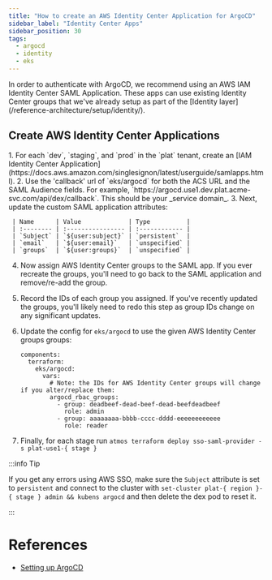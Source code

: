 ```yaml
---
title: "How to create an AWS Identity Center Application for ArgoCD"
sidebar_label: "Identity Center Apps"
sidebar_position: 30
tags:
  - argocd
  - identity
  - eks
---
```


<Intro>
  In order to authenticate with ArgoCD, we recommend using an AWS IAM Identity Center SAML Application. These apps can use existing Identity Center groups that we've already setup as part of the [Identity layer](/reference-architecture/setup/identity/).
</Intro>

## Create AWS Identity Center Applications

<Steps>
  1. For each `dev`, `staging`, and `prod` in the `plat` tenant, create an [IAM Identity Center Application](https://docs.aws.amazon.com/singlesignon/latest/userguide/samlapps.html).
  2. Use the 'callback' url of `eks/argocd` for both the ACS URL and the SAML Audience fields. For example, `https://argocd.use1.dev.plat.acme-svc.com/api/dex/callback`. This should be your _service domain_.
  3. Next, update the custom SAML application attributes:

     | Name      | Value             | Type          |
     | :-------- | :---------------- | :------------ |
     | `Subject` | `${user:subject}` | `persistent`  |
     | `email`   | `${user:email}`   | `unspecified` |
     | `groups`  | `${user:groups}`  | `unspecified` |

  4. Now assign AWS Identity Center groups to the SAML app. If you ever recreate the groups, you'll need to go back to the SAML application and remove/re-add the group.
  5. Record the IDs of each group you assigned. If you've recently updated the groups, you'll likely need to redo this step as group IDs change on any significant updates.
  6. Update the config for `eks/argocd` to use the given AWS Identity Center groups groups:

      ```console
      components:
        terraform:
          eks/argocd:
            vars:
              # Note: the IDs for AWS Identity Center groups will change if you alter/replace them:
              argocd_rbac_groups:
                - group: deadbeef-dead-beef-dead-beefdeadbeef
                  role: admin
                - group: aaaaaaaa-bbbb-cccc-dddd-eeeeeeeeeeee
                  role: reader
      ```

  7. Finally, for each stage run `atmos terraform deploy sso-saml-provider -s plat-use1-{ stage }`

</Steps>

:::info Tip

If you get any errors using AWS SSO, make sure the `Subject` attribute is set to `persistent` and connect to the cluster with `set-cluster plat-{ region }-{ stage } admin && kubens argocd` and then delete the dex pod to reset it.

:::

# References
- [Setting up ArgoCD](/reference-architecture/setup/argocd/)
